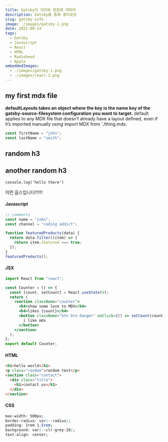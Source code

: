 ```yaml
---
title: Gatsby의 의의와 장점에 대하여
description: Gatsby를 통해 흥미로운
slug: gatsby-info
image: ./images/gatsby-1.png
date: 2021-09-14
tags:
  - Gatsby
  - Javascript
  - React
  - HTML
  - Radiohead
  - Apple
embeddedImages:
  - ./images/gatsby-1.png
  - ./images/react-2.png
---
```



## my first mdx file

**defaultLayouts takes an object where the key is the name key of the gatsby-source-filesystem configuration
you want to target.** default applies to any MDX file that doesn’t already have a layout defined, even if it’s
imported manually using import MDX from './thing.mdx.

```js
const firstName = "john";
const lastName = "smith";
```

<GatsbyImage image={getImage(props.embeddedImages[0])} alt="random stuff" />

<GatsbyImage image={getImage(props.embeddedImages[1])} alt="random stuff2" />

<h2>random h3</h2>
<h2 title="true">another random h3</h2>

`console.log('hello there')`

<DecoDiv display="warning">이런 웁스입니다!!!!!!</DecoDiv>

#### Javascript

```js
// comments
const name = "john";
const channel = "coding addict";

function featuredProducts(data) {
  return data.filter((item) => {
    return item.featured === true;
  });
}
featuredProducts();
```

#### JSX

```jsx
import React from "react";

const Counter = () => {
  const [count, setCount] = React.useState(0);
  return (
    <section className="counter">
      <h4>show some love to MDX</h4>
      <h4>likes {count}</h4>
      <button className="btn btn-danger" onClick={() => setCount(count + 1)}>
        i like mdx
      </button>
    </section>
  );
};
export default Counter;
```

#### HTML

```html
<h1>hello world</h1>
<p class="random">random text</p>
<section class="contact">
  <div class="title">
    <h1>contact us</h1>
  </div>
</section>
```

#### CSS

```css
max-width: 500px;
border-radius: var(--radius);
padding: 1rem 1.5rem;
background: var(--clr-grey-10);
text-align: center;
```
